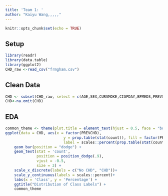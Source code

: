 ---
title: 'Team 1: '
author: "Kaiyu Wang,,,,,"
---

```{r setup, include=FALSE}
knitr::opts_chunk$set(echo = TRUE)
```
## Setup
```{r}
library(readr)
library(data.table)
library(ggplot2)
CHD_raw <-read_csv("frmgham.csv")
```
## Clean Data
```{r}
CHD <- subset(CHD_raw, select = c(AGE,SEX,CURSMOKE,CIGPDAY,BPMEDS,PREVSTRK,PREVHYP,DIABETES,TOTCHOL,SYSBP,DIABP,BMI,HEARTRTE,GLUCOSE,PREVAP,PREVCHD))
CHD<-na.omit(CHD)
```
## EDA
```{r}
common_theme <- theme(plot.title = element_text(hjust = 0.5, face = "bold"))
ggplot(data = CHD, aes(x = factor(PREVCHD), 
                          y = prop.table(stat(count)), fill = factor(PREVCHD),
                          label = scales::percent(prop.table(stat(count))))) +
    geom_bar(position = "dodge") + 
    geom_text(stat = 'count',
              position = position_dodge(.9), 
              vjust = -0.5, 
              size = 3) + 
    scale_x_discrete(labels = c("No CHD", "CHD"))+
    scale_y_continuous(labels = scales::percent)+
    labs(x = 'Class', y = 'Percentage') +
    ggtitle("Distribution of Class Labels") +
    common_theme
```